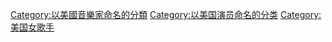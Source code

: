 [[Category:以美國音樂家命名的分類|Category:以美國音樂家命名的分類]]
[[Category:以美国演员命名的分类|Category:以美国演员命名的分类]]
[[Category:美国女歌手|Category:美国女歌手]]